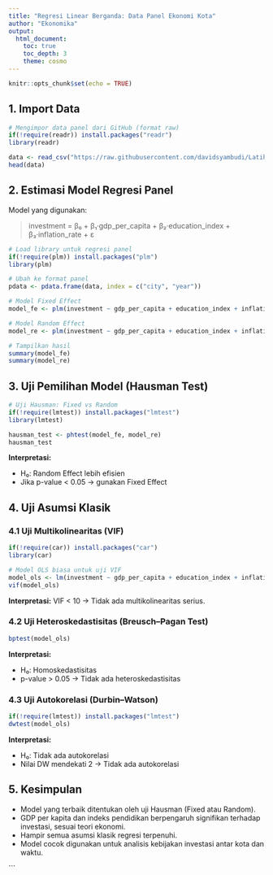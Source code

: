 ```yaml
---
title: "Regresi Linear Berganda: Data Panel Ekonomi Kota"
author: "Ekonomika"
output: 
  html_document:
    toc: true
    toc_depth: 3
    theme: cosmo
---
```


```r
knitr::opts_chunk$set(echo = TRUE)
```

## 1. Import Data

```r
# Mengimpor data panel dari GitHub (format raw)
if(!require(readr)) install.packages("readr")
library(readr)

data <- read_csv("https://raw.githubusercontent.com/davidsyambudi/Latihan-Kuantitatif/9781d0093773696f72c8d9196c604e932a31f4c2/data_dummy_panel.csv")
head(data)
```

## 2. Estimasi Model Regresi Panel

Model yang digunakan:

> investment = β₀ + β₁·gdp\_per\_capita + β₂·education\_index + β₃·inflation\_rate + ε

```r
# Load library untuk regresi panel
if(!require(plm)) install.packages("plm")
library(plm)

# Ubah ke format panel
pdata <- pdata.frame(data, index = c("city", "year"))

# Model Fixed Effect
model_fe <- plm(investment ~ gdp_per_capita + education_index + inflation_rate, data = pdata, model = "within")

# Model Random Effect
model_re <- plm(investment ~ gdp_per_capita + education_index + inflation_rate, data = pdata, model = "random")

# Tampilkan hasil
summary(model_fe)
summary(model_re)
```

## 3. Uji Pemilihan Model (Hausman Test)

```r
# Uji Hausman: Fixed vs Random
if(!require(lmtest)) install.packages("lmtest")
library(lmtest)

hausman_test <- phtest(model_fe, model_re)
hausman_test
```

**Interpretasi:**

* H₀: Random Effect lebih efisien
* Jika p-value < 0.05 → gunakan Fixed Effect

## 4. Uji Asumsi Klasik

### 4.1 Uji Multikolinearitas (VIF)

```r
if(!require(car)) install.packages("car")
library(car)

# Model OLS biasa untuk uji VIF
model_ols <- lm(investment ~ gdp_per_capita + education_index + inflation_rate, data = data)
vif(model_ols)
```

**Interpretasi:**
VIF < 10 → Tidak ada multikolinearitas serius.

### 4.2 Uji Heteroskedastisitas (Breusch–Pagan Test)

```r
bptest(model_ols)
```

**Interpretasi:**

* H₀: Homoskedastisitas
* p-value > 0.05 → Tidak ada heteroskedastisitas

### 4.3 Uji Autokorelasi (Durbin–Watson)

```r
if(!require(lmtest)) install.packages("lmtest")
dwtest(model_ols)
```

**Interpretasi:**

* H₀: Tidak ada autokorelasi
* Nilai DW mendekati 2 → Tidak ada autokorelasi

## 5. Kesimpulan

* Model yang terbaik ditentukan oleh uji Hausman (Fixed atau Random).
* GDP per kapita dan indeks pendidikan berpengaruh signifikan terhadap investasi, sesuai teori ekonomi.
* Hampir semua asumsi klasik regresi terpenuhi.
* Model cocok digunakan untuk analisis kebijakan investasi antar kota dan waktu.

```
